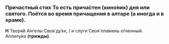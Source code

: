 
### Причастный стих <Tooltip>То есть прича́стен (кино́ник) дня или святого. Поётся во время прича­ще­ния в алтаре (а иногда и в храме).</Tooltip>

**Н** Творя́й А́нгелы Своя́ ду́хи, / и слуги́ Своя́ пла́мень о́гненный. Аллилу́иа **(трижды)**.
